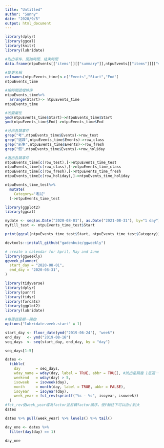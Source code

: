 ```yaml
---
title: "Untitled"
author: "Sunny"
date: "2020/9/5"
output: html_document
---
```


```r
library(dplyr)
library(ggcal)
library(knitr)
library(lubridate)
```

```r
#取出事件、開始時間、結束時間
data.frame(ntpuEvents[["items"]][["summary"]],ntpuEvents[["items"]][["start"]][["date"]],ntpuEvents[["items"]][["end"]][["date"]])-> ntpuEvents_time
```

```r
#變更名稱
colnames(ntpuEvents_time)<-c("Events","Start","End")
ntpuEvents_time

#按時間遞增排序
ntpuEvents_time%>%
  arrange(Start)-> ntpuEvents_time
ntpuEvents_time

#改變屬性
ymd(ntpuEvents_time$Start)->ntpuEvents_time$Start
ymd(ntpuEvents_time$End)->ntpuEvents_time$End

#分出各類事件
grep("考",ntpuEvents_time$Events)->row_test
grep("選課",ntpuEvents_time$Events)->row_class
grep("新生",ntpuEvents_time$Events)->row_fresh
grep("假",ntpuEvents_time$Events)->row_holiday

#選出各類事件
ntpuEvents_time[c(row_test),]->ntpuEvents_time_test
ntpuEvents_time[c(row_class),]->ntpuEvents_time_class
ntpuEvents_time[c(row_fresh),]->ntpuEvents_time_fresh
ntpuEvents_time[c(row_holiday),]->ntpuEvents_time_holiday

ntpuEvents_time_test%>%
  mutate(
    Category="考試"
  )->ntpuEvents_time_test

```


```r
library(ggplot2)
library(ggcal)

mydate <- seq(as.Date("2020-08-01"), as.Date("2021-08-31"), by="1 day")
myfill_test <- ntpuEvents_time_test$Start

print(ggcal(ntpuEvents_time_test$Start, ntpuEvents_time_test$Category))
```


```r
devtools::install_github("gadenbuie/ggweekly")

# create a calendar for April, May and June
library(ggweekly)
ggweek_planner(
  start_day = "2020-08-01", 
  end_day = "2020-08-31", 
)
```

```r
library(tidyverse)
library(dplyr)
library(purrr)
library(tidyr)
library(forcats)
library(ggplot2)
library(lubridate)
```

```r
#每周從星期一開始
options("lubridate.week.start" = 1)
```

```r
start_day <- floor_date(ymd("2019-06-24"), "week")
end_day   <- ymd("2019-08-16")
seq_days  <- seq(start_day, end_day, by = "day")

seq_days[1:5]
```

```r
dates <-
  tibble(
    day       = seq_days,
    wday_name = wday(day, label = TRUE, abbr = TRUE), #找出星期幾 1是週一 7是週日
    weekend   = wday(day) > 5,
    isoweek   = isoweek(day),
    month     = month(day, label = TRUE, abbr = FALSE),
    isoyear   = isoyear(day),
    week_year = fct_rev(sprintf("%s - %s", isoyear, isoweek)) 
  )
#fct_rev使week_year成為factor並反轉factor順序，使Y軸往下可以由小到大
dates
```

```r
dates %>% pull(week_year) %>% levels() %>% tail()
```

```r
day_one <- dates %>% 
  filter(day(day) == 1)

day_one
```

